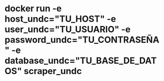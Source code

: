 # docker run -e host_undc="TU_HOST" -e user_undc="TU_USUARIO" -e password_undc="TU_CONTRASEÑA" -e database_undc="TU_BASE_DE_DATOS" scraper_undc
